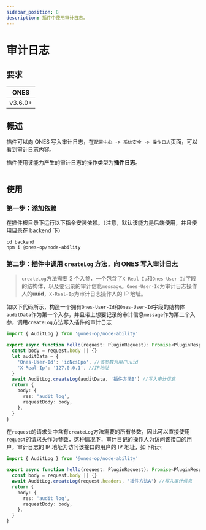 ```yaml
---
sidebar_position: 8
description: 插件中使用审计日志。
---
```



# 审计日志

## 要求

| **ONES** |
| -------- |
| v3.6.0+  |

## 概述

插件可以向 ONES 写入审计日志，在`配置中心 -> 系统安全 -> 操作日志`页面，可以看到审计日志内容。

插件使用该能力产生的审计日志的操作类型为**插件日志**。

<Image img={auditLog1} />

## 使用

### 第一步：添加依赖

在插件根目录下运行以下指令安装依赖。（注意，默认该能力是后端使用，并且使用目录在 backend 下）

```shell
cd backend
npm i @ones-op/node-ability
```

### 第二步：插件中调用 `createLog` 方法，向 ONES 写入审计日志

> `createLog`方法需要 2 个入参，一个包含了`X-Real-Ip`和`Ones-User-Id`字段的结构体，以及要记录的审计信息`message`。`Ones-User-Id`为审计日志操作人的**uuid**，`X-Real-Ip`为审计日志操作人的 IP 地址。

如以下代码所示，构造一个拥有`Ones-User-Id`和`Ones-User-Id`字段的结构体`auditData`作为第一个入参，并且带上想要记录的审计信息`message`作为第二个入参，调用`createLog`方法写入插件的审计日志

```typescript
import { AuditLog } from '@ones-op/node-ability'

export async function hello(request: PluginRequest): Promise<PluginResponse> {
  const body = request.body || {}
  let auditData = {
    'Ones-User-Id': 'icNcsEpo', //该参数为用户uuid
    'X-Real-Ip': '127.0.0.1', //IP地址
  }
  await AuditLog.createLog(auditData, '插件方法B') //写入审计信息
  return {
    body: {
      res: 'audit log',
      requestBody: body,
    },
  }
}
```

在`request`的请求头中含有`createLog`方法需要的所有参数，因此可以直接使用`request`的请求头作为参数，这种情况下，审计日记的操作人为访问该接口的用户，审计日志的 IP 地址为访问该接口的用户的 IP 地址，如下所示

```typescript
import { AuditLog } from '@ones-op/node-ability'

export async function hello(request: PluginRequest): Promise<PluginResponse> {
  const body = request.body || {}
  await AuditLog.createLog(request.headers, '插件方法A') //写入审计信息
  return {
    body: {
      res: 'audit log',
      requestBody: body,
    },
  }
}
```
